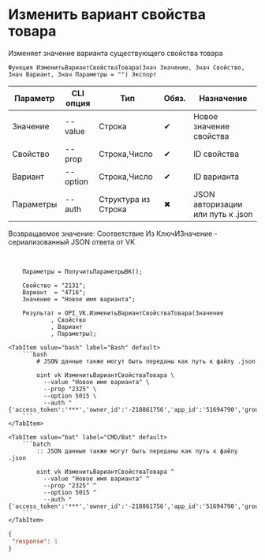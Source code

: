 ﻿---
sidebar_position: 6
---


# Изменить вариант свойства товара
 Изменяет значение варианта существующего свойства товара



`Функция ИзменитьВариантСвойстваТовара(Знач Значение, Знач Свойство, Знач Вариант, Знач Параметры = "") Экспорт`

  | Параметр | CLI опция | Тип | Обяз. | Назначение |
  |-|-|-|-|-|
  | Значение | --value | Строка | &#x2714; | Новое значение свойства |
  | Свойство | --prop | Строка,Число | &#x2714; | ID свойства |
  | Вариант | --option | Строка,Число | &#x2714; | ID варианта |
  | Параметры | --auth | Структура из Строка | &#x2716; | JSON авторизации или путь к .json |

  
  Возвращаемое значение:   Соответствие Из КлючИЗначение - сериализованный JSON ответа от VK

<br/>




```bsl title="Пример использования для 1С:Предприятие/OneScript"
    Параметры = ПолучитьПараметрыВК();

    Свойство = "2131";
    Вариант  = "4716";
    Значение = "Новое имя варианта";

    Результат = OPI_VK.ИзменитьВариантСвойстваТовара(Значение
            , Свойство
            , Вариант
            , Параметры);
```
    

 <Tabs>
  
    <TabItem value="bash" label="Bash" default>
        ```bash
            # JSON данные также могут быть переданы как путь к файлу .json
            
            oint vk ИзменитьВариантСвойстваТовара \
              --value "Новое имя варианта" \
              --prop "2325" \
              --option 5015 \
              --auth "{'access_token':'***','owner_id':'-218861756','app_id':'51694790','group_id':'218861756'}"
        ```
    </TabItem>
  
    <TabItem value="bat" label="CMD/Bat" default>
        ```batch
            :: JSON данные также могут быть переданы как путь к файлу .json
            
            oint vk ИзменитьВариантСвойстваТовара ^
              --value "Новое имя варианта" ^
              --prop "2325" ^
              --option 5015 ^
              --auth "{'access_token':'***','owner_id':'-218861756','app_id':'51694790','group_id':'218861756'}"
        ```
    </TabItem>
</Tabs>


```json title="Результат"
{
 "response": 1
}
```
